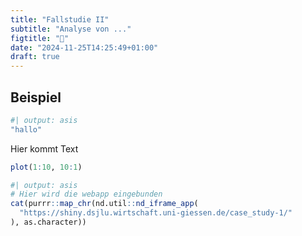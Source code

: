 ```yaml
---
title: "Fallstudie II"
subtitle: "Analyse von ..."
figtitle: "🔬"
date: "2024-11-25T14:25:49+01:00"
draft: true
---
```


## Beispiel

```r
#| output: asis
"hallo"
```

Hier kommt Text

```r
plot(1:10, 10:1)
```

```r
#| output: asis
# Hier wird die webapp eingebunden
cat(purrr::map_chr(nd.util::nd_iframe_app(
  "https://shiny.dsjlu.wirtschaft.uni-giessen.de/case_study-1/"
), as.character))
```

